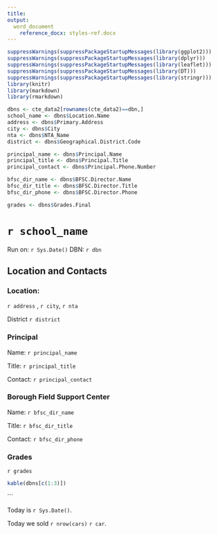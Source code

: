 ```yaml
---
title: 
output: 
  word_document
    reference_docx: styles-ref.docx
---
```


```r
suppressWarnings(suppressPackageStartupMessages(library(ggplot2)))
suppressWarnings(suppressPackageStartupMessages(library(dplyr)))
suppressWarnings(suppressPackageStartupMessages(library(leaflet)))
suppressWarnings(suppressPackageStartupMessages(library(DT)))
suppressWarnings(suppressPackageStartupMessages(library(stringr)))
library(knitr)
library(markdown)
library(rmarkdown)
```

```r

dbns <- cte_data2[rownames(cte_data2)==dbn,]
school_name <- dbns$Location.Name
address <- dbns$Primary.Address
city <- dbns$City
nta <- dbns$NTA_Name
district <- dbns$Geographical.District.Code

principal_name <- dbns$Principal.Name
principal_title <- dbns$Principal.Title
principal_contact <- dbns$Principal.Phone.Number

bfsc_dir_name <- dbns$BFSC.Director.Name
bfsc_dir_title <- dbns$BFSC.Director.Title
bfsc_dir_phone <- dbns$BFSC.Director.Phone

grades <- dbns$Grades.Final

```
# `r school_name`
Run on: `r Sys.Date()`
DBN: `r dbn`

## Location and Contacts

### Location: 
  
`r address` , `r city`, `r nta`
    
District `r district`
     
### Principal

Name: `r principal_name` 
    
Title: `r principal_title` 
    
Contact: `r principal_contact` 
    
### Borough Field Support Center

Name: `r bfsc_dir_name` 
    
Title: `r bfsc_dir_title` 
    
Contact: `r bfsc_dir_phone` 
    
### Grades 
`r grades`
    
    

```r

kable(dbns[c(1:3)])

```

<!-- tbl_df(dbns) -->
<!-- #  -->
<!-- # # create daily data  -->
<!-- # x <- sample(1:10, 1) -->
<!-- #  -->
<!-- # cars <- do.call("rbind", replicate(x, cars, simplify = FALSE)) -->
<!-- #  -->
<!-- # cars$lat <- sapply(rownames(cars), function(x) round(runif(1, 30, 46), 3)) -->
<!-- # cars$lon <- sapply(rownames(cars), function(x) round(runif(1, -115, -80),3)) -->

```

Today is `r Sys.Date()`.  

Today we sold `r nrow(cars)` `r car`. 

<br><br>

<!-- Today we sold cars to people in the following locations:  -->
<!-- ```{r, echo=FALSE} -->
<!-- # map of cars sold -->
<!-- leaflet(cars) %>% -->
<!--   addTiles() %>% -->
<!--   setView(-93.65, 42.0285, zoom = 3) %>% -->
<!--   addCircles(cars$lon, cars$lat)  -->
<!-- ``` -->

<!-- <br><br> -->

<!-- Here is a data table of the cars we sold.  -->
<!-- ```{r, echo=FALSE} -->
<!-- # data table of cars sold  -->
<!-- datatable(cars[,c(1:2, 12:13)]) -->
<!-- ``` -->

<!-- <br><br> -->

<!-- Here is a plot of mpg vs. weight for the sold cars:  -->
<!-- ```{r, echo=FALSE} -->

<!-- # plot  -->
<!-- ggplot(cars, aes(mpg, wt)) + geom_point(position = position_jitter(w = 0.1, h = 0.1)) + stat_smooth(method="lm", se=TRUE) -->

<!-- ``` -->

